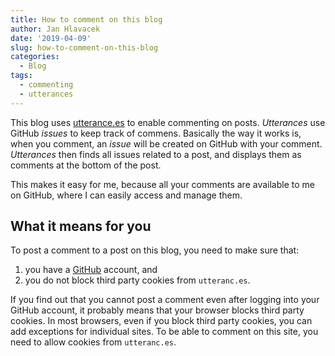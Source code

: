 ```yaml
---
title: How to comment on this blog
author: Jan Hlavacek
date: '2019-04-09'
slug: how-to-comment-on-this-blog
categories:
  - Blog
tags:
  - commenting
  - utterances
---
```


This blog uses [utterance.es](https://utterance.es/) to enable commenting on posts.
_Utterances_ use GitHub _issues_ to keep track of commens. Basically the way it works is, when you comment, an
_issue_ will be created on GitHub with your comment.  _Utterances_ then finds all issues
related to a post, and displays them as comments at the bottom of the post.

This makes it easy for me, because all your comments are available to me on GitHub, where I can easily access and manage them.

## What it means for you

To post a comment to a post on this blog, you need to make sure that:

1. you have a [GitHub](https://github.com/) account, and
2. you do not block third party cookies from `utteranc.es`.

If you find out that you cannot post a comment even after logging into your GitHub account, it probably means that your browser blocks third party cookies.  In most browsers, even if you block third party cookies, you can add exceptions for individual sites.  To be able to comment on this site, you need to allow cookies from `utteranc.es`.
